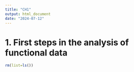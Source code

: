 ```yaml
---
title: "CH1"
output: html_document
date: "2024-07-12"
---
```


# 1. First steps in the analysis of functional data 

```r
rm(list=ls())
```

